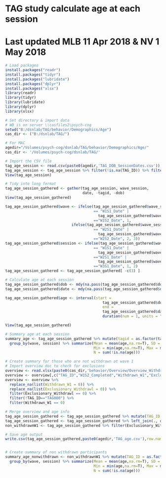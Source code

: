 # TAG study calculate age at each session
# Last updated MLB 11 Apr 2018 & NV 1 May 2018

```r
# Load packages
install.packages("readr")
install.packages("tidyr")
install.packages("lubridate")
install.packages("dplyr")
install.packages("xlsx")
library(readr)
library(tidyr)
library(lubridate)
library(dplyr)
library(xlsx)
```

```r
# Set directory & import data
# WD is on server \\casfiles2\psych-cog
setwd("B:/dsnlab/TAG/behavior/Demographics/Age")
cas_dir <- ("B:/dsnlab/TAG/")

# For MAC
agedir="/Volumes/psych-cog/dsnlab/TAG/behavior/Demographics/Age/"
cas_dir <- '/Volumes/psych-cog/dsnlab/TAG/'

# Import the CSV file
tag_age_session <- read.csv(paste0(agedir,'TAG_DOB_SessionDates.csv'))
tag_age_session <- tag_age_session %>% filter(!is.na(TAG_ID)) %>% filter(!TAG_ID=="TAG000")
View(tag_age_session)
```

```r
# Tidy into long format
tag_age_session_gathered <- gather(tag_age_session, wave_session, 
                                   date, -tagid, -dob)
View(tag_age_session_gathered)

tag_age_session_gathered$wave <- ifelse(tag_age_session_gathered$wave_session 
                                        == "W1S1_Date" | 
                                          tag_age_session_gathered$wave_session
                                        =="W1S2_Date", 1,
                              ifelse(tag_age_session_gathered$wave_session 
                                        == "W2S1_Date" | 
                                          tag_age_session_gathered$wave_session
                                        =="W2S2_Date", 2, 3))
tag_age_session_gathered$session <- ifelse(tag_age_session_gathered$wave_session 
                                        == "W1S1_Date" | 
                                          tag_age_session_gathered$wave_session
                                        =="W2S1_Date" | 
                                          tag_age_session_gathered$wave_session
                                        =="W3S1_Date", 1, 2)
tag_age_session_gathered <- tag_age_session_gathered[ -c(3) ]

```

```r
# Calculate age at each session
tag_age_session_gathered$dob <- mdy(na.pass(tag_age_session_gathered$dob))
tag_age_session_gathered$date <- mdy(na.pass(tag_age_session_gathered$date))

tag_age_session_gathered$age <- interval(start = 
                                            tag_age_session_gathered$dob, 
                                            end = 
                                            tag_age_session_gathered$date) / 
                                            duration(num = 1, units = "years")

View(tag_age_session_gathered)
```

```r
# Summary age at each session 
summary_age <- tag_age_session_gathered %>% mutate(tagid = as.factor(tagid)) %>%
  group_by(wave, session) %>% summarize(Mean = mean(age,na.rm=T), SD = sd(age,na.rm=T), 
                                        Min = min(age,na.rm=T), Max = max(age,na.rm=T), 
                                        N = sum(!is.na(age)))
```

```r
# Create summary for those who are not withdrawn at wave 1
# Import overview doc to check for exclusions 
overview <- read.xlsx(paste0(cas_dir,'behavior/Overview/Overview_Withdrawn_Completed/TAG_Overview_Doc.xlsx'),1)
overview <- overview[,c("TAG_ID","W1S2_Completed","Withdrawn_W1","Exclusionary_Withdrawl")]
overview <- overview %>% 
  replace_na(list(Withdrawn_W1 = 0)) %>%
  replace_na(list(Exclusionary_Withdrawl = 0)) %>%
  filter(Exclusionary_Withdrawl == 0) %>%
  filter(!TAG_ID=="TAG000") %>%
  filter(Withdrawn_W1 == 0)

# Merge overview and age info
tag_age_session_gathered <- tag_age_session_gathered %>% mutate(TAG_ID = as.factor(TAG_ID)) 
tag_age_session_gathered <- tag_age_session_gathered %>% left_join(., overview) 
non_withdrawnW1 <- tag_age_session_gathered %>% filter(Exclusionary_Withdrawl == 0)

# Save age output
write.csv(tag_age_session_gathered,paste0(agedir,'TAG_age.csv'),row.names=F)


# Create summary of non withdrawn participants
summary_age_nonwithdrawn <- non_withdrawnW1 %>% mutate(TAG_ID = as.factor(TAG_ID)) %>%
  group_by(wave, session) %>% summarize(Mean = mean(age,na.rm=T), SD = sd(age,na.rm=T), 
                                        Min = min(age,na.rm=T), Max = max(age,na.rm=T), 
                                        N = sum(!is.na(age)))
```

